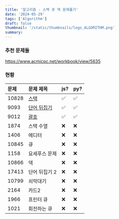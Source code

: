 ```yaml
---
title: '알고리즘 - 스택 큐 덱 문제풀기'
date: '2024-05-29'
tags: ['Algorithm']
draft: false
thumbnail: '/static/thumbnails/logo_ALGORITHM.png'
summary:
---
```


### 추천 문제들

https://www.acmicpc.net/workbook/view/5635

### 현황

| 문제  | 문제 제목                                       | js? | py? |
| :---- | :---------------------------------------------- | :-- | :-- |
| 10828 | [스택](/blog/algorithem_q/baekjoon_10828)       | ✅  | ✅  |
| 9093  | [단어 뒤집기](/blog/algorithem_q/baekjoon_9093) | ✅  | ✅  |
| 9012  | [괄호](/blog/algorithem_q/baekjoon_9012)        | ✅  | ✅  |
| 1874  | 스택 수열                                       | ❌  | ❌  |
| 1406  | 에디터                                          | ❌  | ❌  |
| 10845 | 큐                                              | ❌  | ❌  |
| 1158  | 요세푸스 문제                                   | ❌  | ❌  |
| 10866 | 덱                                              | ❌  | ❌  |
| 17413 | 단어 뒤집기 2                                   | ❌  | ❌  |
| 10799 | 쇠막대기                                        | ❌  | ❌  |
| 2164  | 카드2                                           | ❌  | ❌  |
| 1966  | 프린터 큐                                       | ❌  | ❌  |
| 1021  | 회전하는 큐                                     | ❌  | ❌  |
